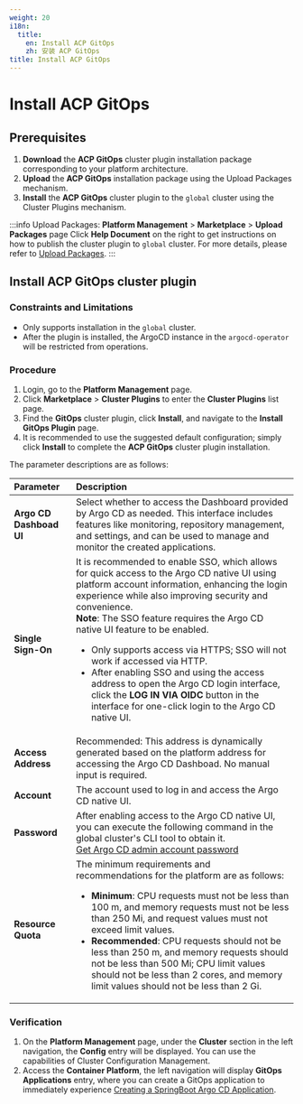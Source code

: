 ```yaml
---
weight: 20
i18n:
  title:
    en: Install ACP GitOps
    zh: 安装 ACP GitOps
title: Install ACP GitOps
---
```


# Install ACP GitOps

## Prerequisites

1. **Download** the **ACP GitOps** cluster plugin installation package corresponding to your platform architecture. 
2. **Upload** the **ACP GitOps** installation package using the Upload Packages mechanism.
3. **Install** the **ACP GitOps** cluster plugin to the `global` cluster using the Cluster Plugins mechanism.

:::info
Upload Packages: 
**Platform Management** > **Marketplace** > **Upload Packages** page
Click **Help Document** on the right to get instructions on how to publish the cluster plugin to `global` cluster. For more details, please refer to [Upload Packages](https://docs.alauda.cn/docs/platform/gitops/gitops-plugin-install/gitops-plugin-install-guide.html).
:::

## Install ACP GitOps cluster plugin

### Constraints and Limitations

- Only supports installation in the `global` cluster.
- After the plugin is installed, the ArgoCD instance in the `argocd-operator` will be restricted from operations.

### Procedure

1. Login, go to the **Platform Management** page.
2. Click **Marketplace** > **Cluster Plugins** to enter the **Cluster Plugins** list page.
3. Find the **GitOps** cluster plugin, click **Install**, and navigate to the **Install GitOps Plugin** page.
4. It is recommended to use the suggested default configuration; simply click **Install** to complete the **ACP GitOps** cluster plugin installation.

The parameter descriptions are as follows:

| **Parameter**     | **Description**                                                   |
| :---------------- | :---------------------------------------------------------------- |
| **Argo CD Dashboad UI** | Select whether to access the Dashboard provided by Argo CD as needed. This interface includes features like monitoring, repository management, and settings, and can be used to manage and monitor the created applications.  |
| **Single Sign-On**    | It is recommended to enable SSO, which allows for quick access to the Argo CD native UI using platform account information, enhancing the login experience while also improving security and convenience.<br/> **Note**: The SSO feature requires the Argo CD native UI feature to be enabled. <ul><li>Only supports access via HTTPS; SSO will not work if accessed via HTTP. </li><li> After enabling SSO and using the access address to open the Argo CD login interface, click the **LOG IN VIA OIDC** button in the interface for one-click login to the Argo CD native UI.</li></ul> |
| **Access Address**  | Recommended: This address is dynamically generated based on the platform address for accessing the Argo CD Dashboad. No manual input is required. |
| **Account**         | The account used to log in and access the Argo CD native UI.  |
| **Password**        | After enabling access to the Argo CD native UI, you can execute the following command in the global cluster's CLI tool to obtain it. <br />[Get Argo CD admin account password](../how_to/argocd_info.mdx#argocd-password-cli)|
| **Resource Quota**  | The minimum requirements and recommendations for the platform are as follows: <ul><li> **Minimum**: CPU requests must not be less than 100 m, and memory requests must not be less than 250 Mi, and request values must not exceed limit values.</li><li> **Recommended**: CPU requests should not be less than 250 m, and memory requests should not be less than 500 Mi; CPU limit values should not be less than 2 cores, and memory limit values should not be less than 2 Gi.</li></ul>|

### Verification

1. On the **Platform Management** page, under the **Cluster** section in the left navigation, the **Config** entry will be displayed. You can use the capabilities of Cluster Configuration Management.
2. Access the **Container Platform**, the left navigation will display **GitOps Applications** entry, where you can create a GitOps application to immediately experience [Creating a SpringBoot Argo CD Application](../how_to/create_gitops_app.mdx).
